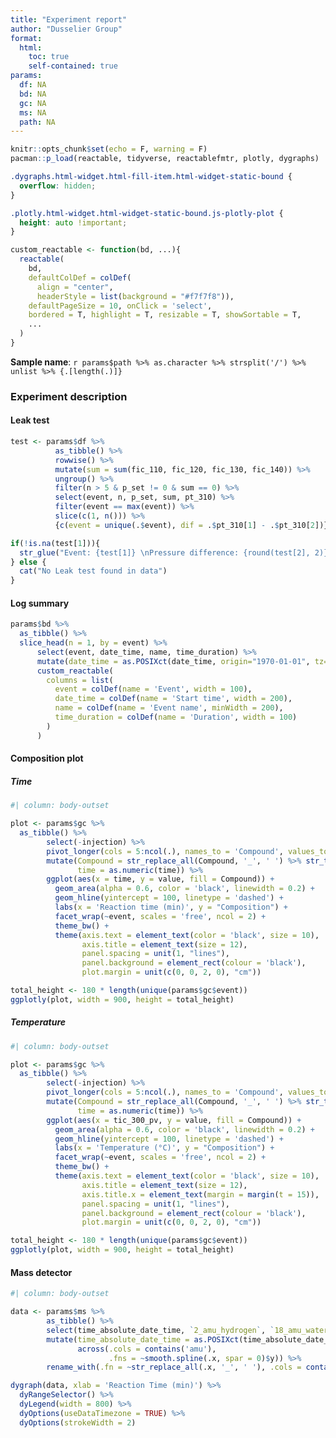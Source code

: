 ```yaml
---
title: "Experiment report"
author: "Dusselier Group"
format:
  html: 
    toc: true
    self-contained: true
params:
  df: NA
  bd: NA
  gc: NA
  ms: NA
  path: NA
---
```


```r
knitr::opts_chunk$set(echo = F, warning = F)
pacman::p_load(reactable, tidyverse, reactablefmtr, plotly, dygraphs)
```

```css
.dygraphs.html-widget.html-fill-item.html-widget-static-bound {
  overflow: hidden;
}

.plotly.html-widget.html-widget-static-bound.js-plotly-plot {
  height: auto !important; 
}
```

```r
custom_reactable <- function(bd, ...){
  reactable(
    bd,
    defaultColDef = colDef(
      align = "center",
      headerStyle = list(background = "#f7f7f8")), 
    defaultPageSize = 10, onClick = 'select',
    bordered = T, highlight = T, resizable = T, showSortable = T,
    ...
  )
}
```

::: {.callout-note}
**Sample name**: `r params$path %>% as.character %>% strsplit('/') %>% unlist %>% {.[length(.)]}`
:::

### Experiment description

#### Leak test

```r
test <- params$df %>%
          as_tibble() %>%
          rowwise() %>%
          mutate(sum = sum(fic_110, fic_120, fic_130, fic_140)) %>%
          ungroup() %>%
          filter(n > 5 & p_set != 0 & sum == 0) %>% 
          select(event, n, p_set, sum, pt_310) %>%
          filter(event == max(event)) %>%
          slice(c(1, n())) %>% 
          {c(event = unique(.$event), dif = .$pt_310[1] - .$pt_310[2])}

if(!is.na(test[1])){
  str_glue("Event: {test[1]} \nPressure difference: {round(test[2], 2)}")
} else {
  cat("No Leak test found in data")
}
```

#### Log summary

```r
params$bd %>%
  as_tibble() %>%
  slice_head(n = 1, by = event) %>%
      select(event, date_time, name, time_duration) %>%
      mutate(date_time = as.POSIXct(date_time, origin="1970-01-01", tz="UTC")) %>%
      custom_reactable(
        columns = list(
          event = colDef(name = 'Event', width = 100),
          date_time = colDef(name = 'Start time', width = 200),
          name = colDef(name = 'Event name', minWidth = 200),
          time_duration = colDef(name = 'Duration', width = 100)
        )
      )
```

#### Composition plot

::: {.panel-tabset}

##### Time
```r
#| column: body-outset

plot <- params$gc %>%
  as_tibble() %>%
        select(-injection) %>%
        pivot_longer(cols = 5:ncol(.), names_to = 'Compound', values_to = 'value') %>%
        mutate(Compound = str_replace_all(Compound, '_', ' ') %>% str_to_title(),
               time = as.numeric(time)) %>%
        ggplot(aes(x = time, y = value, fill = Compound)) +
          geom_area(alpha = 0.6, color = 'black', linewidth = 0.2) +
          geom_hline(yintercept = 100, linetype = 'dashed') +
          labs(x = 'Reaction time (min)', y = "Composition") +
          facet_wrap(~event, scales = 'free', ncol = 2) +
          theme_bw() +
          theme(axis.text = element_text(color = 'black', size = 10),
                axis.title = element_text(size = 12),
                panel.spacing = unit(1, "lines"),
                panel.background = element_rect(colour = 'black'),
                plot.margin = unit(c(0, 0, 2, 0), "cm"))

total_height <- 180 * length(unique(params$gc$event))
ggplotly(plot, width = 900, height = total_height)
```

##### Temperature

```r
#| column: body-outset

plot <- params$gc %>%
  as_tibble() %>%
        select(-injection) %>%
        pivot_longer(cols = 5:ncol(.), names_to = 'Compound', values_to = 'value') %>%
        mutate(Compound = str_replace_all(Compound, '_', ' ') %>% str_to_title(),
               time = as.numeric(time)) %>%
        ggplot(aes(x = tic_300_pv, y = value, fill = Compound)) +
          geom_area(alpha = 0.6, color = 'black', linewidth = 0.2) +
          geom_hline(yintercept = 100, linetype = 'dashed') +
          labs(x = 'Temperature (°C)', y = "Composition") +
          facet_wrap(~event, scales = 'free', ncol = 2) +
          theme_bw() +
          theme(axis.text = element_text(color = 'black', size = 10),
                axis.title = element_text(size = 12),
                axis.title.x = element_text(margin = margin(t = 15)),
                panel.spacing = unit(1, "lines"),
                panel.background = element_rect(colour = 'black'),
                plot.margin = unit(c(0, 0, 2, 0), "cm"))

total_height <- 180 * length(unique(params$gc$event))
ggplotly(plot, width = 900, height = total_height)
```

:::

#### Mass detector

```r
#| column: body-outset

data <- params$ms %>%
        as_tibble() %>%
        select(time_absolute_date_time, `2_amu_hydrogen`, `18_amu_water`, `44_amu_co2_c3h8`) %>%
        mutate(time_absolute_date_time = as.POSIXct(time_absolute_date_time, origin="1970-01-01", tz="UTC"),
               across(.cols = contains('amu'),
                      .fns = ~smooth.spline(.x, spar = 0)$y)) %>%
        rename_with(.fn = ~str_replace_all(.x, '_', ' '), .cols = contains('_amu_')) 

dygraph(data, xlab = 'Reaction Time (min)') %>%
  dyRangeSelector() %>%
  dyLegend(width = 800) %>%
  dyOptions(useDataTimezone = TRUE) %>%
  dyOptions(strokeWidth = 2)
```